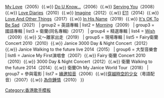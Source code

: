 {{Navbox
| name   = 衛蘭
| title  = [[衛蘭]]
| navbar =
| style  = width:100%
| group1 = 粵語專輯
| list1  = [[Day & Night]]（2005）{{.w}} [[My Love (衛蘭專輯)|My Love]]（2005）{{.w}} [[Do U Know|Do U Know...]]（2006）{{.w}} [[Serving You]]（2008）{{.w}} [[Love Diaries]]（2010）{{.w}} [[Imagine (衛蘭專輯)|Imagine]]（2012）{{.w}} [[E11 (專輯)|E11]]（2014）{{.w}} [[Love And Other Things]]（2017）{{.w}} [[In His Name]]（2019）{{.w}} [[It's OK To Be Sad]]（2021）
| group2 = 英語專輯
| list2  = [[Morning (衛蘭專輯)|Morning]]（2009）
| group3 = 國語專輯
| list3  = 衛蘭(同名專輯)（2017）
| group4 = 精選專輯
| list4  = [[Wish (衛蘭專輯)|Wish]]（2009）{{.w}} 又～離家出走（2019）
| group5 = 現場專輯
| list5  = Fairy衛蘭Concert 2010（2010）{{.w}} Janice 3000 Day & Night Concert（2012）{{.w}} Janice Walking to the future live 2014（2015）
| group6 = 大型音樂會
| list6  = Janice My First演唱會（2007）{{.w}} Fairy 衛蘭 Concert 2010（2010）{{.w}} 3000 Day & Night Concert（2012）{{.w}} 衛蘭 Walking to the future 2014（2014）{{.w}} 衛蘭Oh My Janice World Tour（2018）
| group7 = 參與電影
| list7  = [[緣邀知音]]（2006）{{.w}}[[穿越時空的少女]]（粵語配音）（2007）{{.w}} [[為你鍾情 (2010年電影)|為你鍾情]]（2010）
}}<noinclude>
[[Category:香港歌手模板]]
</noinclude>